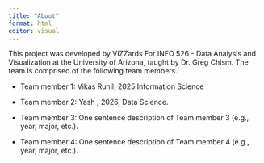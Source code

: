 ```yaml
---
title: "About"
format: html
editor: visual
---
```


This project was developed by ViZZards For INFO 526 - Data Analysis and Visualization at the University of Arizona, taught by Dr. Greg Chism. The team is comprised of the following team members.

-   Team member 1: Vikas Ruhil, 2025 Information Science

-   Team member 2: Yash , 2026, Data Science.

-   Team member 3: One sentence description of Team member 3 (e.g., year, major, etc.).

-   Team member 4: One sentence description of Team member 4 (e.g., year, major, etc.).
